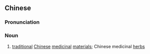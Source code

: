 {{also|中药材}}
==Chinese==
{{zh-forms|s=中药材|type=12}}

===Pronunciation===
{{zh-pron
|m=zhōngyàocái
|c=zung1 joek6 coi4
|cat=n
}}

===Noun===
{{zh-noun}}

# {{lb|zh|TCM}} [[traditional]] [[Chinese]] [[medicinal]] [[material]]s; Chinese medicinal [[herb]]s